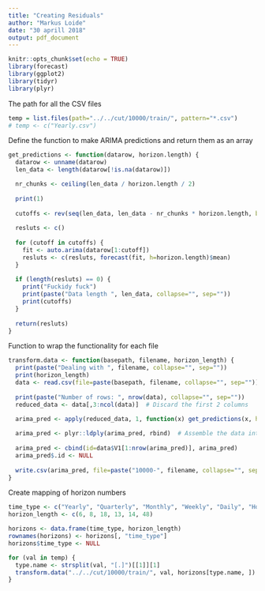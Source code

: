 ```yaml
---
title: "Creating Residuals"
author: "Markus Loide"
date: "30 aprill 2018"
output: pdf_document
---
```


```r
knitr::opts_chunk$set(echo = TRUE)
library(forecast)
library(ggplot2)
library(tidyr)
library(plyr)
```

The path for all the CSV files

```r
temp = list.files(path="../../cut/10000/train/", pattern="*.csv")
# temp <- c("Yearly.csv")
```

Define the function to make ARIMA predictions and return them as an array

```r
get_predictions <- function(datarow, horizon.length) {
  datarow <- unname(datarow)
  len_data <- length(datarow[!is.na(datarow)])

  nr_chunks <- ceiling(len_data / horizon.length / 2)
  
  print(1)
  
  cutoffs <- rev(seq(len_data, len_data - nr_chunks * horizon.length, by=-1 * horizon.length))
  
  resluts <- c()
  
  for (cutoff in cutoffs) {
    fit <- auto.arima(datarow[1:cutoff])
    resluts <- c(resluts, forecast(fit, h=horizon.length)$mean)
  }
  
  if (length(resluts) == 0) {
    print("Fuckidy fuck")
    print(paste("Data length ", len_data, collapse="", sep=""))
    print(cutoffs)
  }
  
  return(resluts)
}
```

Function to wrap the functionality for each file

```r
transform.data <- function(basepath, filename, horizon_length) {
  print(paste("Dealing with ", filename, collapse="", sep=""))
  print(horizon_length)
  data <- read.csv(file=paste(basepath, filename, collapse="", sep=""))  # Read in the data
  
  print(paste("Number of rows: ", nrow(data), collapse="", sep=""))
  reduced_data <- data[,3:ncol(data)]  # Discard the first 2 columns
  
  arima_pred <- apply(reduced_data, 1, function(x) get_predictions(x, horizon.length=horizon_length))  # Crunch the numbers, reduced_data[1:5,] for testing shorter ones

  arima_pred <- plyr::ldply(arima_pred, rbind)  # Assemble the data into a data frame
  
  arima_pred <- cbind(id=data$V1[1:nrow(arima_pred)], arima_pred)
  arima_pred$.id <- NULL
  
  write.csv(arima_pred, file=paste("10000-", filename, collapse="", sep=""), row.names=FALSE)  # Output as CSV
}
```

Create mapping of horizon numbers

```r
time_type <- c("Yearly", "Quarterly", "Monthly", "Weekly", "Daily", "Hourly")
horizon_length <- c(6, 8, 18, 13, 14, 48)

horizons <- data.frame(time_type, horizon_length)
rownames(horizons) <- horizons[, "time_type"]
horizons$time_type <- NULL
```

```r
for (val in temp) {
  type.name <- strsplit(val, "[.]")[[1]][1]
  transform.data("../../cut/10000/train/", val, horizons[type.name, ])
}
```
